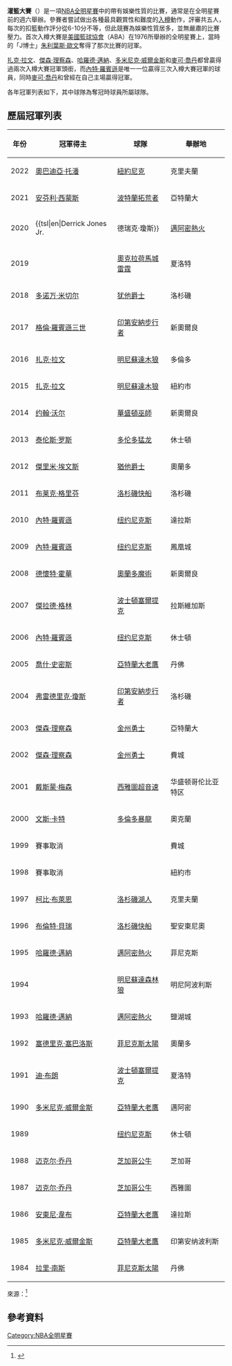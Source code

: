 {{noteTA|G1=NBA
|T=zh-hans:NBA扣篮大赛;zh-hk:NBA入樽大賽;zh-tw:NBA灌籃大賽;
|1=zh-hans:NBA扣篮大赛;zh-hk:NBA入樽大賽;zh-tw:NBA灌籃大賽;
|2=zh-hans:扣篮;zh-hk:入樽;zh-tw:灌籃;
}}
'''灌籃大賽'''（{{lang-en|'''Slam Dunk Contest'''}}）是一項[[NBA全明星賽|NBA全明星賽]]中的帶有娛樂性質的比賽，通常是在全明星賽前的週六舉辦。參賽者嘗試做出各種最具觀賞性和難度的[[入樽|入樽]]動作，評審共五人，每次的扣籃動作評分從6-10分不等，但此競賽為娛樂性質居多，並無嚴肅的比賽壓力。首次入樽大賽是[[美國籃球協會|美國籃球協會]]（ABA）在1976所舉辦的全明星賽上，當時的「J博士」[[朱利葉斯·歐文|朱利葉斯·歐文]]奪得了那次比賽的冠軍。

[[扎克·拉文|扎克·拉文]]、[[傑森·理察森|傑森·理察森]]、[[哈羅德·邁納|哈羅德·邁納]]、[[多米尼克·威爾金斯|多米尼克·威爾金斯]]和[[麥可·喬丹|麥可·喬丹]]都曾贏得過兩次入樽大賽冠軍頭銜，而[[內特·羅賓遜|內特·羅賓遜]]是唯一一位贏得三次入樽大賽冠軍的球員，同時[[麥可·喬丹|麥可·喬丹]]和{{link-en|伊塞亞·萊德爾|Isaiah Rider}}曾經在自己主場贏得冠軍。

各年冠軍列表如下，其中球隊為奪冠時球員所屬球隊。

== 歷屆冠軍列表 ==
{| class="wikitable" style="margin: 1em 1em 1em 0; font-size: 95%; background: #f9f9f9; border: 1px #aaa solid; border-collapse: collapse;" cellspacing="0" cellpadding="2" border="2"
|- bgcolor="#efefef"
! 年份 !! 冠軍得主 !! 球隊 !! 舉辦地
|-
|2022 || [[奧巴迪亞·托潘|奧巴迪亞·托潘]] || [[紐約尼克|紐約尼克]] || 克里夫蘭
|-
|2021 || [[安芬利·西蒙斯|安芬利·西蒙斯]] || [[波特蘭拓荒者|波特蘭拓荒者]] || 亞特蘭大
|-
|2020 || {{tsl|en|Derrick Jones Jr.||德瑞克·瓊斯}} || [[邁阿密熱火|邁阿密熱火]] || 芝加哥
|-
|2019 ||{{le|哈米杜·迪亞洛|Hamidou Diallo}}||[[奧克拉荷馬城雷霆|奧克拉荷馬城雷霆]]|| 夏洛特
|-
|2018 ||[[多诺万·米切尔|多诺万·米切尔]]|| [[犹他爵士|犹他爵士]]|| 洛杉磯
|-
|2017 ||[[格倫·羅賓遜三世|格倫·羅賓遜三世]]|| [[印第安納步行者|印第安納步行者]]|| 新奧爾良
|-
|2016 ||[[扎克·拉文|扎克·拉文]]|| [[明尼蘇達木狼|明尼蘇達木狼]]|| 多倫多
|-
|2015 ||[[扎克·拉文|扎克·拉文]]|| [[明尼蘇達木狼|明尼蘇達木狼]]|| 紐約市
|-
|2014 || [[约翰·沃尔|约翰·沃尔]]|| [[華盛頓巫師|華盛頓巫師]]|| 新奧爾良
|-
|2013 ||[[泰伦斯·罗斯|泰伦斯·罗斯]]||[[多伦多猛龙|多伦多猛龙]]|| 休士頓
|-
|2012 ||[[傑里米·埃文斯|傑里米·埃文斯]]||[[猶他爵士|猶他爵士]]|| 奧蘭多
|-
|2011 ||[[布莱克·格里芬|布莱克·格里芬]]||[[洛杉磯快船|洛杉磯快船]]|| 洛杉磯
|-
|2010 || [[內特·羅賓遜|內特·羅賓遜]]|| [[纽约尼克斯|纽约尼克斯]]|| 達拉斯
|-
|2009 || [[內特·羅賓遜|內特·羅賓遜]]|| [[纽约尼克斯|纽约尼克斯]]|| 鳳凰城
|-
|2008 || [[德懷特·霍華|德懷特·霍華]]|| [[奧蘭多魔術|奧蘭多魔術]]|| 新奧爾良
|-
|2007 || [[傑拉德·格林|傑拉德·格林]]|| [[波士頓塞爾提克|波士頓塞爾提克]]|| 拉斯維加斯
|-
|2006 || [[內特·羅賓遜|內特·羅賓遜]]|| [[纽约尼克斯|纽约尼克斯]]|| 休士頓
|-
|2005 || [[喬什·史密斯|喬什·史密斯]]|| [[亞特蘭大老鷹|亞特蘭大老鷹]] || 丹佛
|-
|2004 || [[弗雷德里克·瓊斯|弗雷德里克·瓊斯]]|| [[印第安納步行者|印第安納步行者]] || 洛杉磯
|-
|2003 || [[傑森·理察森|傑森·理察森]]|| [[金州勇士|金州勇士]] || 亞特蘭大
|-
|2002 || [[傑森·理察森|傑森·理察森]]|| [[金州勇士|金州勇士]] || 費城
|-
|2001 || [[戴斯蒙·梅森|戴斯蒙·梅森]]|| [[西雅圖超音速|西雅圖超音速]] || 华盛顿哥伦比亚特区
|-
|2000 || [[文斯·卡特|文斯·卡特]]|| [[多倫多暴龍|多倫多暴龍]] || 奧克蘭
|-
|1999 || 賽事取消 || || 費城
|-
|1998 || 賽事取消 || || 紐約市
|-
|1997 || [[柯比·布萊恩|柯比·布萊恩]]|| [[洛杉磯湖人|洛杉磯湖人]] || 克里夫蘭
|-
|1996 || [[布倫特·貝瑞|布倫特·貝瑞]]|| [[洛杉磯快船|洛杉磯快船]] || 聖安東尼奧
|-
|1995 || [[哈羅德·邁納|哈羅德·邁納]]|| [[邁阿密熱火|邁阿密熱火]] || 菲尼克斯
|-
|1994 || {{le|伊塞亞·萊德爾|Isaiah Rider}}|| [[明尼蘇達森林狼|明尼蘇達森林狼]] || 明尼阿波利斯
|-
|1993 || [[哈羅德·邁納|哈羅德·邁納]]|| [[邁阿密熱火|邁阿密熱火]] || 鹽湖城
|-
|1992 || [[塞德里克·塞巴洛斯|塞德里克·塞巴洛斯]]|| [[菲尼克斯太陽|菲尼克斯太陽]] || 奧蘭多
|-
|1991 || [[迪·布朗_(1968年)|迪·布朗]]|| [[波士頓塞爾提克|波士頓塞爾提克]] || 夏洛特
|-
|1990 || [[多米尼克·威爾金斯|多米尼克·威爾金斯]]|| [[亞特蘭大老鷹|亞特蘭大老鷹]] || 邁阿密
|-
|1989 || {{le|肯尼·沃克|Kenny Walker}}|| [[纽约尼克斯|纽约尼克斯]] || 休士頓
|-
|1988 || [[迈克尔·乔丹|迈克尔·乔丹]]|| [[芝加哥公牛|芝加哥公牛]] || 芝加哥
|-
|1987 || [[迈克尔·乔丹|迈克尔·乔丹]]|| [[芝加哥公牛|芝加哥公牛]] || 西雅圖
|-
|1986 || [[安東尼·韋布|安東尼·韋布]]|| [[亞特蘭大老鷹|亞特蘭大老鷹]] || 達拉斯
|-
|1985 || [[多米尼克·威爾金斯|多米尼克·威爾金斯]]|| [[亞特蘭大老鷹|亞特蘭大老鷹]] || 印第安纳波利斯
|-
|1984 || [[拉里·南斯|拉里·南斯]]|| [[菲尼克斯太陽|菲尼克斯太陽]] || 丹佛
|}
來源：<ref>{{cite web|title=NBA All-Star Slam Dunk Contest Winners|date=2018-02-21|website=NBA.com|url=https://www.nba.com/slam-dunk-contest|accessdate=2019-12-15|archive-date=2021-05-08|archive-url=https://web.archive.org/web/20210508173335/https://www.nba.com/slam-dunk-contest}}</ref>

== 參考資料 ==
{{reflist}}

{{Slam Dunk Contest Winners}}
{{NBA All-Star Games}}
{{NBA}}

[[Category:NBA全明星賽|Category:NBA全明星賽]]